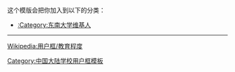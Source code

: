 {{Userbox
  |border-c = #AAAA00
  |border-s = 1
  |id-c     = #228B22
  |id-s     = 10
  |id-fc    = #000
  |info-c   = #FFD700
  |info-s   = 10
  |info-fc  = #228B22
  |id       = [[File:Auditorium of Southeast University in winter.jpg|62px]]
  |info     = 这个用户是'''<span class="org">[[东南大学]]'''</span>的校友、学生或老师。
}}[[Category:东南大学维基人|{{PAGENAME}}]]
<noinclude>
<div style="clear:both">
这个模版会把你加入到以下的分类：
*[[:Category:东南大学维基人]]
----
[[Wikipedia:用户框/教育程度]]</div>
{{UF-hcard-part}}
[[Category:中国大陆学校用户框模板]]
</noinclude>